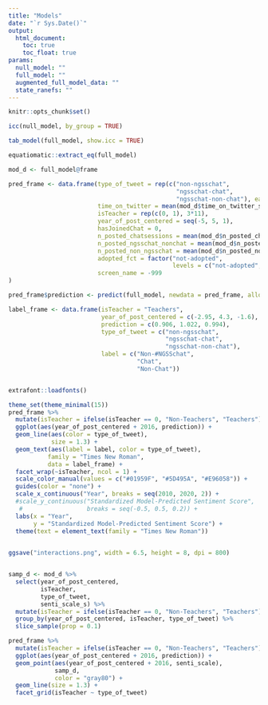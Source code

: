 ```yaml
---
title: "Models"
date: "`r Sys.Date()`"
output:
  html_document:
    toc: true
    toc_float: true
params:
  null_model: ""
  full_model: ""
  augmented_full_model_data: ""
  state_ranefs: ""
---
```


```r
knitr::opts_chunk$set()
```

```r
icc(null_model, by_group = TRUE)

tab_model(full_model, show.icc = TRUE)
```

```r
equatiomatic::extract_eq(full_model)
```

```r
mod_d <- full_model@frame

pred_frame <- data.frame(type_of_tweet = rep(c("non-ngsschat", 
                                               "ngsschat-chat", 
                                               "ngsschat-non-chat"), each = 2*11),
                         time_on_twitter = mean(mod_d$time_on_twitter_s),
                         isTeacher = rep(c(0, 1), 3*11),
                         year_of_post_centered = seq(-5, 5, 1),
                         hasJoinedChat = 0,
                         n_posted_chatsessions = mean(mod_d$n_posted_chatsessions_s),
                         n_posted_ngsschat_nonchat = mean(mod_d$n_posted_ngsschat_nonchat_s),
                         n_posted_non_ngsschat = mean(mod_d$n_posted_non_ngsschat_s),
                         adopted_fct = factor("not-adopted",
                                              levels = c("not-adopted", "adopted", "missing")),
                         screen_name = -999
)

pred_frame$prediction <- predict(full_model, newdata = pred_frame, allow.new.levels = TRUE)

label_frame <- data.frame(isTeacher = "Teachers",
                          year_of_post_centered = c(-2.95, 4.3, -1.6),
                          prediction = c(0.906, 1.022, 0.994),
                          type_of_tweet = c("non-ngsschat", 
                                            "ngsschat-chat", 
                                            "ngsschat-non-chat"),
                          label = c("Non-#NGSSchat",
                                    "Chat",
                                    "Non-Chat"))


extrafont::loadfonts()

theme_set(theme_minimal(15))
pred_frame %>% 
  mutate(isTeacher = ifelse(isTeacher == 0, "Non-Teachers", "Teachers")) %>% 
  ggplot(aes(year_of_post_centered + 2016, prediction)) +
  geom_line(aes(color = type_of_tweet), 
            size = 1.3) +
  geom_text(aes(label = label, color = type_of_tweet),
           family = "Times New Roman",
           data = label_frame) +
  facet_wrap(~isTeacher, ncol = 1) +
  scale_color_manual(values = c("#01959F", "#5D495A", "#E96058")) +
  guides(color = "none") +
  scale_x_continuous("Year", breaks = seq(2010, 2020, 2)) +
  #scale_y_continuous("Standardized Model-Predicted Sentiment Score", 
   #                  breaks = seq(-0.5, 0.5, 0.2)) +
  labs(x = "Year", 
       y = "Standardized Model-Predicted Sentiment Score") +
  theme(text = element_text(family = "Times New Roman"))

 
ggsave("interactions.png", width = 6.5, height = 8, dpi = 800)


samp_d <- mod_d %>% 
  select(year_of_post_centered, 
         isTeacher, 
         type_of_tweet, 
         senti_scale_s) %>% 
  mutate(isTeacher = ifelse(isTeacher == 0, "Non-Teachers", "Teachers")) %>% 
  group_by(year_of_post_centered, isTeacher, type_of_tweet) %>% 
  slice_sample(prop = 0.1) 

pred_frame %>% 
  mutate(isTeacher = ifelse(isTeacher == 0, "Non-Teachers", "Teachers")) %>% 
  ggplot(aes(year_of_post_centered + 2016, prediction)) +
  geom_point(aes(year_of_post_centered + 2016, senti_scale),
             samp_d,
             color = "gray80") +
  geom_line(size = 1.3) +
  facet_grid(isTeacher ~ type_of_tweet)
```

